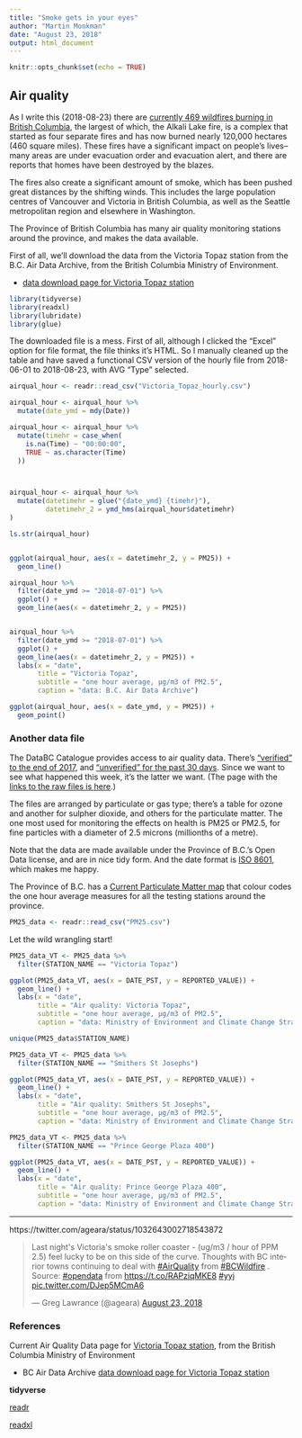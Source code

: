 ```yaml
---
title: "Smoke gets in your eyes"
author: "Martin Monkman"
date: "August 23, 2018"
output: html_document
---
```


```r
knitr::opts_chunk$set(echo = TRUE)
```

## Air quality

As I write this (2018-08-23) there are [currently 469 wildfires burning in British Columbia](http://bcfireinfo.for.gov.bc.ca/hprScripts/WildfireNews/Fires.asp?Mode=normal&AllFires=0&FC=0), the largest of which, the Alkali Lake fire, is a complex that started as four separate fires and has now burned nearly 120,000 hectares (460 square miles). These fires have a significant impact on people's lives--many areas are under evacuation order and evacuation alert, and there are reports that homes have been destroyed by the blazes.

The fires also create a significant amount of smoke, which has been pushed great distances by the shifting winds. This includes the large population centres of Vancouver and Victoria in British Columbia, as well as the Seattle metropolitan region and elsewhere in Washington.

The Province of British Columbia has many air quality monitoring stations around the province, and makes the data available. 

First of all, we'll download the data from the Victoria Topaz station from the B.C. Air Data Archive, from the British Columbia Ministry of Environment. 

* [data download page for Victoria Topaz station](https://envistaweb.env.gov.bc.ca/StationReportFast.aspx?ST_ID=4)

```r

library(tidyverse)
library(readxl)
library(lubridate)
library(glue)

```


The downloaded file is a mess. First of all, although I clicked the "Excel" option for file format, the file thinks it's HTML. So I manually cleaned up the table and have saved a functional CSV version of the hourly file from 2018-06-01 to 2018-08-23, with AVG "Type" selected.

```r

airqual_hour <- readr::read_csv("Victoria_Topaz_hourly.csv")

airqual_hour <- airqual_hour %>%
  mutate(date_ymd = mdy(Date))

airqual_hour <- airqual_hour %>%
  mutate(timehr = case_when(
    is.na(Time) ~ "00:00:00",
    TRUE ~ as.character(Time)
  ))



airqual_hour <- airqual_hour %>%
  mutate(datetimehr = glue("{date_ymd} {timehr}"),
         datetimehr_2 = ymd_hms(airqual_hour$datetimehr)
)

ls.str(airqual_hour)



```



```r

ggplot(airqual_hour, aes(x = datetimehr_2, y = PM25)) +
  geom_line()

airqual_hour %>%
  filter(date_ymd >= "2018-07-01") %>%
  ggplot() + 
  geom_line(aes(x = datetimehr_2, y = PM25))


airqual_hour %>%
  filter(date_ymd >= "2018-07-01") %>%
  ggplot() + 
  geom_line(aes(x = datetimehr_2, y = PM25)) +
  labs(x = "date",
       title = "Victoria Topaz",
       subtitle = "one hour average, µg/m3 of PM2.5", 
       caption = "data: B.C. Air Data Archive")


```




```r

ggplot(airqual_hour, aes(x = date_ymd, y = PM25)) +
  geom_point()


```



### Another data file

The DataBC Catalogue provides access to air quality data. There's ["verified" to the end of 2017](https://catalogue.data.gov.bc.ca/dataset/air-quality-monitoring-verified-hourly-data), and ["unverified" for the past 30 days](https://catalogue.data.gov.bc.ca/dataset/air-quality-monitoring-unverified-hourly-air-quality-and-meteorological-data). Since we want to see what happened this week, it's the latter we want. (The page with the [links to the raw files is here](ftp://ftp.env.gov.bc.ca/pub/outgoing/AIR/Hourly_Raw_Air_Data/Air_Quality/).)

The files are arranged by particulate or gas type; there's a table for ozone and another for sulpher dioxide, and others for the particulate matter. The one most used for monitoring the effects on health is PM25 or PM2.5, for fine particles with a diameter of 2.5 microns (millionths of a metre).

Note that the data are made available under the Province of B.C.'s Open Data license, and are in nice tidy form. And the date format is [ISO 8601](https://en.wikipedia.org/wiki/ISO_8601), which makes me happy.

The Province of B.C. has a [Current Particulate Matter map](http://www.env.gov.bc.ca/epd/bcairquality/readings/find-stations-map-PM25.html) that colour codes the one hour average measures for all the testing stations around the province.


```r

PM25_data <- readr::read_csv("PM25.csv")


```


Let the wild wrangling start!

```r

PM25_data_VT <- PM25_data %>%
  filter(STATION_NAME == "Victoria Topaz")

ggplot(PM25_data_VT, aes(x = DATE_PST, y = REPORTED_VALUE)) +
  geom_line() +
  labs(x = "date",
       title = "Air quality: Victoria Topaz",
       subtitle = "one hour average, µg/m3 of PM2.5", 
       caption = "data: Ministry of Environment and Climate Change Strategy")


```


```r
unique(PM25_data$STATION_NAME)
```


```r

PM25_data_VT <- PM25_data %>%
  filter(STATION_NAME == "Smithers St Josephs")

ggplot(PM25_data_VT, aes(x = DATE_PST, y = REPORTED_VALUE)) +
  geom_line() +
  labs(x = "date",
       title = "Air quality: Smithers St Josephs",
       subtitle = "one hour average, µg/m3 of PM2.5", 
       caption = "data: Ministry of Environment and Climate Change Strategy")


```


```r

PM25_data_VT <- PM25_data %>%
  filter(STATION_NAME == "Prince George Plaza 400")

ggplot(PM25_data_VT, aes(x = DATE_PST, y = REPORTED_VALUE)) +
  geom_line() +
  labs(x = "date",
       title = "Air quality: Prince George Plaza 400",
       subtitle = "one hour average, µg/m3 of PM2.5", 
       caption = "data: Ministry of Environment and Climate Change Strategy")


```





***

https://twitter.com/ageara/status/1032643002718543872

<blockquote class="twitter-tweet" data-lang="en"><p lang="en" dir="ltr">Last night&#39;s Victoria&#39;s smoke roller coaster - (ug/m3 / hour of PPM 2.5) feel lucky to be on this side of the curve. Thoughts with BC interior towns continuing to deal with <a href="https://twitter.com/hashtag/AirQuality?src=hash&amp;ref_src=twsrc%5Etfw">#AirQuality</a> from <a href="https://twitter.com/hashtag/BCWildfire?src=hash&amp;ref_src=twsrc%5Etfw">#BCWildfire</a> . Source: <a href="https://twitter.com/hashtag/opendata?src=hash&amp;ref_src=twsrc%5Etfw">#opendata</a> from  <a href="https://t.co/RAPziqMKE8">https://t.co/RAPziqMKE8</a>  <a href="https://twitter.com/hashtag/yyj?src=hash&amp;ref_src=twsrc%5Etfw">#yyj</a> <a href="https://t.co/DJep5MCmA6">pic.twitter.com/DJep5MCmA6</a></p>&mdash; Greg Lawrance (@ageara) <a href="https://twitter.com/ageara/status/1032643002718543872?ref_src=twsrc%5Etfw">August 23, 2018</a></blockquote>
<script async src="https://platform.twitter.com/widgets.js" charset="utf-8"></script>



### References

Current Air Quality Data page for [Victoria Topaz station](http://www.env.gov.bc.ca/epd/bcairquality/readings/map/station.html#E231866), from the British Columbia Ministry of Environment

* BC Air Data Archive [data download page for Victoria Topaz station](https://envistaweb.env.gov.bc.ca/StationReportFast.aspx?ST_ID=4)


**tidyverse**

[readr](https://readr.tidyverse.org)

[readxl](https://readxl.tidyverse.org/)
